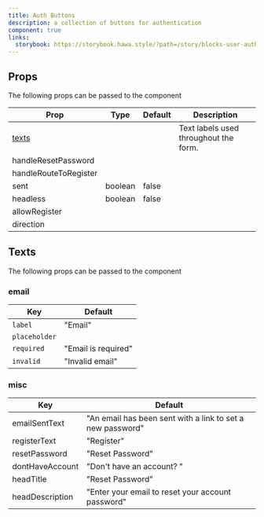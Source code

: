 ```yaml
---
title: Auth Buttons
description: a collection of buttons for authentication
component: true
links:
  storybook: https://storybook.hawa.style/?path=/story/blocks-user-auth-auth-buttons--auth-buttons
---
```


<ComponentPreview name="reset-password-demo" />

## Props

The following props can be passed to the component

| Prop                  | Type    | Default | Description                           |
| --------------------- | ------- | ------- | ------------------------------------- |
| [texts](#text)        |         |         | Text labels used throughout the form. |
| handleResetPassword   |         |         |                                       |
| handleRouteToRegister |         |         |                                       |
| sent                  | boolean | false   |                                       |
| headless              | boolean | false   |                                       |
| allowRegister         |         |         |                                       |
| direction             |         |         |                                       |

## Texts

The following props can be passed to the component

### email

| Key           | Default             |
| ------------- | ------------------- |
| `label`       | "Email"             |
| `placeholder` |                     |
| `required`    | "Email is required" |
| `invalid`     | "Invalid email"     |

### misc

| Key             | Default                                                    |
| --------------- | ---------------------------------------------------------- |
| emailSentText   | "An email has been sent with a link to set a new password" |
| registerText    | "Register"                                                 |
| resetPassword   | "Reset Password"                                           |
| dontHaveAccount | "Don't have an account? "                                  |
| headTitle       | "Reset Password"                                           |
| headDescription | "Enter your email to reset your account password"          |
